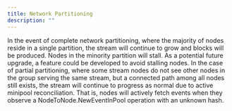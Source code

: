 ```yaml
---
title: Network Partitioning
description: ""
---
```


In the event of complete network partitioning, where the majority of nodes reside in a single partition, the stream will continue to grow and blocks will be produced. Nodes in the minority partition will stall. As a potential future upgrade, a feature could be developed to avoid stalling nodes.
In the case of partial partitioning, where some stream nodes do not see other nodes in the group serving the same stream, but a connected path among all nodes still exists, the stream will continue to progress as normal due to active minipool reconciliation. That is, nodes will actively fetch events when they observe a NodeToNode.NewEventInPool operation with an unknown hash.
